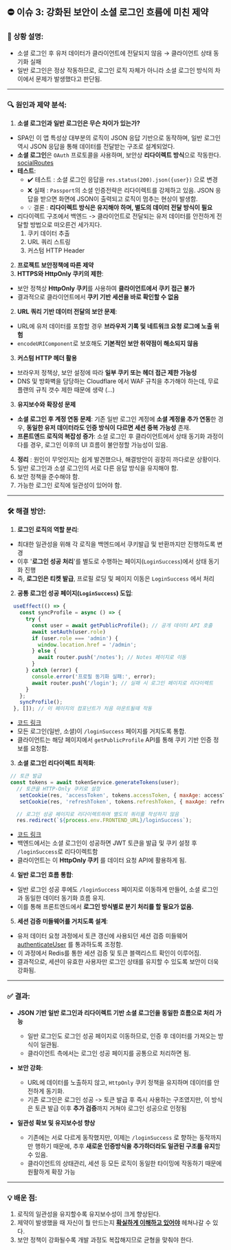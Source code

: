 ## ⛔ 이슈 3: 강화된 보안이 소셜 로그인 흐름에 미친 제약

### 📝 **상황 설명**:

- 소셜 로그인 후 유저 데이터가 클라이언트에 전달되지 않음 → 클라이언트 상태 동기화 실패
- 일반 로그인은 정상 작동하므로, 로그인 로직 자체가 아니라 소셜 로그인 방식의 차이에서 문제가 발생했다고 판단됨.

---

### 🔍 원인과 제약 분석:

1. **소셜 로그인과 일반 로그인은 무슨 차이가 있는가?**

- SPA인 이 앱 특성상 대부분의 로직이 JSON 응답 기반으로 동작하며, 일반 로그인 역시 JSON 응답을 통해 데이터를 전달받는 구조로 설계되었다.
- **소셜 로그인**은 `OAuth` 프로토콜을 사용하며, 보안상 **리다이렉트 방식**으로 작동한다. [socialRoutes](https://github.com/LeeHyunWoo2/KIN-Web/blob/6a6fb61125bcb10aa6130769d1a33b0781957498/backend/routes/user/socialRoutes.js#L54)
- **테스트**:
  - ✔️ 테스트 : 소셜 로그인 응답을 `res.status(200).json({user})` 으로 변경
  - ❌ 실패 : `Passport`의 소셜 인증전략은 리다이렉트를 강제하고 있음. JSON 응답을 받으면 화면에 JSON이 출력되고 로직이 멈추는 현상이 발생함.
  - 💡 결론 : **리다이렉트 방식은 유지해야 하며, 별도의 데이터 전달 방식이 필요**
- 리다이렉트 구조에서 백엔드 -> 클라이언트로 전달되는 유저 데이터를 안전하게 전달할 방법으로 떠오른건 세가지다.
  1. 쿠키 데이터 추출
  2. URL 쿼리 스트링
  3. 커스텀 HTTP Header

2. **프로젝트 보안정책에 따른 제약**
1. **HTTPS와 HttpOnly 쿠키의 제한**:
- 보안 정책상 **HttpOnly 쿠키**를 사용하여 **클라이언트에서 쿠키 접근 불가**
- 결과적으로 클라이언트에서 **쿠키 기반 세션을 바로 확인할 수 없음**

2. **URL 쿼리 기반 데이터 전달의 보안 문제**:
- URL에 유저 데이터를 포함할 경우 **브라우저 기록 및 네트워크 요청 로그에 노출 위험**
- `encodeURIComponent`로 보호해도 **기본적인 보안 취약점이 해소되지 않음**

3. **커스텀 HTTP 헤더 활용**
- 브라우저 정책상, 보안 설정에 따라 **일부 쿠키 또는 헤더 접근 제한 가능성**
- DNS 및 방화벽을 담당하는 Cloudflare 에서 WAF 규칙을 추가해야 하는데, 무료플랜의 규칙 갯수 제한 때문에 생략 (...)

3. **유지보수와 확장성 문제**
- **소셜 로그인 후 계정 연동 문제**: 기존 일반 로그인 계정에 **소셜 계정을 추가 연동**한 경우, **동일한 유저 데이터라도 인증 방식이 다르면 세션 중복 가능성** 존재.
- **프론트엔드 로직의 복잡성 증가**: 소셜 로그인 후 클라이언트에서 상태 동기화 과정이 다를 경우, 로그인 이후의 UI 흐름이 불안정할 가능성이 있음.

4. **정리** : 원인이 무엇인지는 쉽게 발견했으나, 해결방안이 굉장히 까다로운 상황이다.
1. 일반 로그인과 소셜 로그인의 서로 다른 응답 방식을 유지해야 함.
2. 보안 정책을 준수해야 함.
3. 가능한 로그인 로직에 일관성이 있어야 함.

---

### 🛠️ 해결 방안:
1. **로그인 로직의 역할 분리**:
- 최대한 일관성을 위해 각 로직을 백엔드에서 쿠키발급 및 반환까지만 진행하도록 변경
- 이후 '**로그인 성공 처리**'를 별도로 수행하는 페이지(`LoginSuccess`)에서 상태 동기화 진행
- 즉, **로그인은 티켓 발급**, 프로필 로딩 및 페이지 이동은 `LoginSuccess` 에서 처리

2. **공통 로그인 성공 페이지(`LoginSuccess`) 도입**:
 ```jsx filename="loginSuccess.jsx" copy
   useEffect(() => {
     const syncProfile = async () => {
       try {
         const user = await getPublicProfile(); // 공개 데이터 API 호출
         await setAuth(user.role)
         if (user.role === 'admin') {
           window.location.href = '/admin';
         } else {
           await router.push('/notes'); // Notes 페이지로 이동
         }
       } catch (error) {
         console.error('프로필 동기화 실패:', error);
         await router.push('/login'); // 실패 시 로그인 페이지로 리다이렉트
       }
     };
     syncProfile();
   }, []); // 이 페이지의 컴포넌트가 처음 마운트될때 작동
```
 - [코드 링크](https://github.com/LeeHyunWoo2/KIN-Web/blob/main/frontend/src/pages/_authentication/loginSuccess.jsx)
 - 모든 로그인(일반, 소셜)이 `/loginSuccess` 페이지를 거치도록 통합.
 - 클라이언트는 해당 페이지에서 `getPublicProfile` API를 통해 쿠키 기반 인증 정보를 요청함.


3. **소셜 로그인 리다이렉트 최적화**:
```javascript filename="socialRoutes.js" {8} copy
 // 토큰 발급
 const tokens = await tokenService.generateTokens(user);
   // 토큰을 HTTP-Only 쿠키로 설정
    setCookie(res, 'accessToken', tokens.accessToken, { maxAge: accessTokenMaxAge, domain: 'noteapp.org' });
    setCookie(res, 'refreshToken', tokens.refreshToken, { maxAge: refreshTokenMaxAge, domain: 'noteapp.org' });

   // 로그인 성공 페이지로 리다이렉트하며 별도의 쿼리를 작성하지 않음
   res.redirect(`${process.env.FRONTEND_URL}/loginSuccess`);
```
 - [코드 링크](https://github.com/LeeHyunWoo2/KIN-Web/blob/6a6fb61125bcb10aa6130769d1a33b0781957498/backend/routes/user/socialRoutes.js#L48)
 - 백엔드에서는 소셜 로그인이 성공하면 JWT 토큰을 발급 및 쿠키 설정 후 `/loginSuccess`로 리다이렉트함
 - 클라이언트는 이 **HttpOnly 쿠키** 를 데이터 요청 API에 활용하게 됨.

4. **일반 로그인 흐름 통합**:
 - 일반 로그인 성공 후에도 `/loginSuccess` 페이지로 이동하게 만들어, 소셜 로그인과 동일한 데이터 동기화 흐름 유지.
 - 이를 통해 프론트엔드에서 **로그인 방식별로 분기 처리를 할 필요가 없음.**

5. **세션 검증 미들웨어를 거치도록 설계**:

 - 유저 데이터 요청 과정에서 토큰 갱신에 사용되던 세션 검증 미들웨어 [authenticateUser](https://github.com/LeeHyunWoo2/KIN-Web/blob/main/backend/middleware/user/authenticateUser.js) 를 통과하도록 조정함.
 - 이 과정에서 Redis를 통한 세션 검증 및 토큰 블랙리스트 확인이 이루어짐.
 - 결과적으로, 세션이 유효한 사용자만 로그인 상태를 유지할 수 있도록 보안이 더욱 강화됨.

---

### ✅ 결과:
- **JSON 기반 일반 로그인과 리다이렉트 기반 소셜 로그인을 동일한 흐름으로 처리 가능**
  - 일반 로그인도 로그인 성공 페이지로 이동하므로, 인증 후 데이터를 가져오는 방식이 일관됨.
  - 클라이언트 측에서는 로그인 성공 페이지를 공통으로 처리하면 됨.

- **보안 강화**:
  - URL에 데이터를 노출하지 않고, `HttpOnly` 쿠키 정책을 유지하며 데이터를 안전하게 동기화.
  - 기존 로그인은 로그인 성공 -> 토큰 발급 후 즉시 사용하는 구조였지만, 이 방식은 토큰 발급 이후 **추가 검증**까지 거쳐야 로그인 성공으로 인정됨

- **일관성 확보 및 유지보수성 향상**
  - 기존에는 서로 다르게 동작했지만, 이제는 `/loginSuccess` 로 향하는 동작까지만 행하기 때문에, 추후 **새로운 인증방식을 추가하더라도 일관된 구조를 유지**할 수 있음.
  - 클라이언트의 상태관리, 세션 등 모든 로직이 동일한 타이밍에 작동하기 때문에 원활하게 확장 가능

---

### 💡 배운 점:
1. 로직의 일관성을 유지할수록 유지보수성이 크게 향상된다.
2. 제약이 발생했을 때 자신이 뭘 만드는지 <u>**확실하게 이해하고 있어야**</u>  헤쳐나갈 수 있다.
3. 보안 정책이 강화될수록 개발 과정도 복잡해지므로 균형을 맞춰야 한다.
